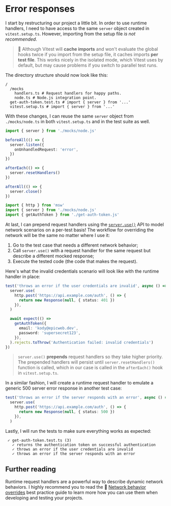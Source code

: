 # Error responses

<EpicVideo url="https://www.epicweb.dev/workshops/mocking-techniques-in-vitest/network/error-responses/solution" />

I start by restructuring our project a little bit. In order to use runtime handlers, I need to have access to the same `server` object created in `vitest.setup.ts`. However, importing from the setup file _is not recommended_.

> :owl: Although Vitest will **cache imports** and won't evaluate the global hooks twice if you import from the setup file, it caches imports **per test file**. This works nicely in the isolated mode, which Vitest uses by default, but may cause problems if you switch to parallel test runs.

The directory structure should now look like this:

```shell
/
  /mocks
    handlers.ts # Request handlers for happy paths.
    node.ts # Node.js integration point.
  get-auth-token.test.ts # import { server } from '...'
  vitest.setup.ts # import { server } from '...'
```

With these changes, I can reuse the same `server` object from `./mocks/node.ts` in both `vitest.setup.ts` and in the test suite as well.

```ts filename=vitest.setup.ts add=1
import { server } from './mocks/node.js'

beforeAll(() => {
  server.listen({
    onUnhandledRequest: 'error',
  })
})

afterEach(() => {
  server.resetHandlers()
})

afterAll(() => {
  server.close()
})
```

```ts filename=get-auth-token.test.ts add=2
import { http } from 'msw'
import { server } from './mocks/node.js'
import { getAuthToken } from './get-auth-token.js'
```

At last, I can prepend request handlers using the [`server.use()`](https://mswjs.io/docs/api/setup-server/use) API to model network scenarios on a per-test basis! The workflow for overriding the network will be the same no matter where I use it:

1. Go to the test case that needs a different network behavior;
1. Call `server.use()` with a request handler for the same request but describe a different mocked response;
1. Execute the tested code (the code that makes the request).

Here's what the invalid credentials scenario will look like with the runtime handler in place:

```ts filename=get-auth-token.test.ts nonumber add=2-6
test('throws an error if the user credentials are invalid', async () => {
  server.use(
    http.post('https://api.example.com/auth', () => {
      return new Response(null, { status: 401 })
    }),
  )

  await expect(() =>
    getAuthToken({
      email: 'kody@epicweb.dev',
      password: 'supersecret123',
    }),
  ).rejects.toThrow('Authentication failed: invalid credentials')
})
```

> `server.use()` **prepends** request handlers so they take higher priority. The prepended handlers will persist until `server.resetHandlers()` function is called, which in our case is called in the `afterEach()` hook in `vitest.setup.ts`.

In a similar fashion, I will create a runtime request handler to emulate a generic 500 server error response in another test case:

```ts filename=get-auth-token.test.ts nonumber add=2-6
test('throws an error if the server responds with an error', async () => {
  server.use(
    http.post('https://api.example.com/auth', () => {
      return new Response(null, { status: 500 })
    }),
  )
```

Lastly, I will run the tests to make sure everything works as expected:

```
 ✓ get-auth-token.test.ts (3)
   ✓ returns the authentication token on successful authentication
   ✓ throws an error if the user credentials are invalid
   ✓ throws an error if the server responds with an error
```

## Further reading

Runtime request handlers are a powerful way to describe dynamic network behaviors. I highly recommend you to read the :scroll: [Network behavior overrides](https://mswjs.io/docs/best-practices/network-behavior-overrides) best practice guide to learn more how you can use them when developing and testing your projects.
